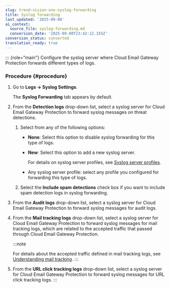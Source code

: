 ```yaml
---
slug: trend-vision-one-syslog-forwarding
title: Syslog forwarding
last_updated: '2025-09-08'
ai_context:
  source_file: syslog-forwarding.md
  conversion_date: '2025-09-08T23:42:12.155Z'
conversion_status: converted
translation_ready: true
---
```


::: {role="main"}
Configure the syslog server where Cloud Email Gateway Protection forwards different types of logs.

### Procedure {#procedure}

1.  Go to **Logs → Syslog Settings**.

    The **Syslog Forwarding** tab appears by default.

2.  From the **Detection logs** drop-down list, select a syslog server for Cloud Email Gateway Protection to forward syslog messages on threat detections.

    1.  Select from any of the following options:

        - **None**: Select this option to disable syslog forwarding for this type of logs.

        - **New**: Select this option to add a new syslog server.

          For details on syslog server profiles, see [Syslog server profiles](syslog-server-profiles.mdx).

        - Any syslog server profile: select any profile you configured for forwarding this type of logs.

    2.  Select the **Include spam detections** check box if you want to include spam detection logs in syslog forwarding.

3.  From the **Audit logs** drop-down list, select a syslog server for Cloud Email Gateway Protection to forward syslog messages for audit logs.

4.  From the **Mail tracking logs** drop-down list, select a syslog server for Cloud Email Gateway Protection to forward syslog messages for mail tracking logs, which are related to the accepted traffic that passed through Cloud Email Gateway Protection.

    :::note

    For details about the accepted traffic defined in mail tracking logs, see [Understanding mail tracking](understanding-mail-tracking.mdx).
    :::

5.  From the **URL click tracking logs** drop-down list, select a syslog server for Cloud Email Gateway Protection to forward syslog messages for URL click tracking logs.
:::
